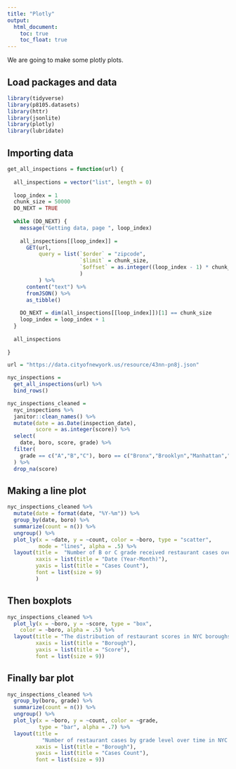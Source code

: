 ```yaml
---
title: "Plotly"
output: 
  html_document:
    toc: true
    toc_float: true
---
```


We are going to make some plotly plots.

## Load packages and data

```r
library(tidyverse)
library(p8105.datasets)
library(httr)
library(jsonlite)
library(plotly)
library(lubridate)
```

## Importing data

```r
get_all_inspections = function(url) {
  
  all_inspections = vector("list", length = 0)
  
  loop_index = 1
  chunk_size = 50000
  DO_NEXT = TRUE
  
  while (DO_NEXT) {
    message("Getting data, page ", loop_index)
    
    all_inspections[[loop_index]] = 
      GET(url,
          query = list(`$order` = "zipcode",
                       `$limit` = chunk_size,
                       `$offset` = as.integer((loop_index - 1) * chunk_size)
                       )
          ) %>%
      content("text") %>%
      fromJSON() %>%
      as_tibble()
    
    DO_NEXT = dim(all_inspections[[loop_index]])[1] == chunk_size
    loop_index = loop_index + 1
  }
  
  all_inspections
  
}

url = "https://data.cityofnewyork.us/resource/43nn-pn8j.json"

nyc_inspections = 
  get_all_inspections(url) %>%
  bind_rows() 

nyc_inspections_cleaned =
  nyc_inspections %>%
  janitor::clean_names() %>%
  mutate(date = as.Date(inspection_date),
         score = as.integer(score)) %>%
  select(
    date, boro, score, grade) %>%
  filter(
    grade == c("A","B","C"), boro == c("Bronx","Brooklyn","Manhattan","Queens","Staten Island")
  ) %>%
  drop_na(score)
```

## Making a line plot

```r
nyc_inspections_cleaned %>%
  mutate(date = format(date, "%Y-%m")) %>%
  group_by(date, boro) %>%
  summarize(count = n()) %>%
  ungroup() %>%
  plot_ly(x = ~date, y = ~count, color = ~boro, type = "scatter", 
          mode = "lines", alpha = .5) %>%
  layout(title =  "Number of B or C grade received restaurant cases over time in NYC boroughs",
         xaxis = list(title = "Date (Year-Month)"),
         yaxis = list(title = "Cases Count"),
         font = list(size = 9)
         )
```

## Then boxplots

```r
nyc_inspections_cleaned %>%
  plot_ly(x = ~boro, y = ~score, type = "box",
    color = ~boro, alpha = .5) %>%
  layout(title = "The distribution of restaurant scores in NYC boroughs over time",
         xaxis = list(title = "Borough"),
         yaxis = list(title = "Score"),
         font = list(size = 9))
```

## Finally bar plot

```r
nyc_inspections_cleaned %>% 
  group_by(boro, grade) %>%
  summarize(count = n()) %>%
  ungroup() %>%
  plot_ly(x = ~boro, y = ~count, color = ~grade, 
          type = "bar", alpha = .7) %>% 
  layout(title = 
           "Number of restaurant cases by grade level over time in NYC Boroughs",
         xaxis = list(title = "Borough"),
         yaxis = list(title = "Cases Count"),
         font = list(size = 9))
```
